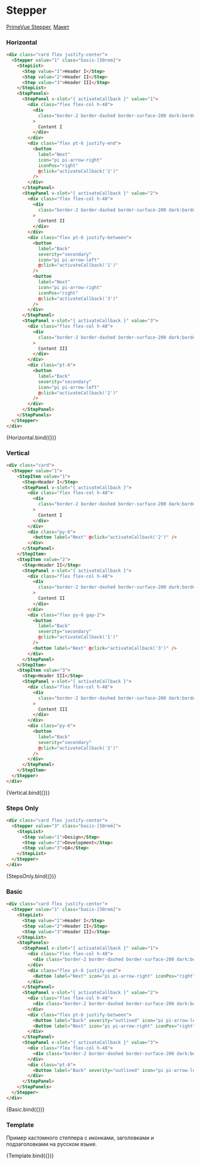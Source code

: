 

<Meta title="Prime/Panel/Stepper" component={Horizontal} argTypes={{}} />

# Stepper

[PrimeVue Stepper](https://primevue.org/stepper), [Макет](https://www.figma.com/design/4TYeki0MDLhfPGJstbIicf/UI-kit-PrimeFace--DS-?node-id=888-12875&m=dev)

### Horizontal

```html dark
<div class="card flex justify-center">
  <Stepper value="1" class="basis-[50rem]">
    <StepList>
      <Step value="1">Header I</Step>
      <Step value="2">Header II</Step>
      <Step value="3">Header III</Step>
    </StepList>
    <StepPanels>
      <StepPanel v-slot="{ activateCallback }" value="1">
        <div class="flex flex-col h-48">
          <div
            class="border-2 border-dashed border-surface-200 dark:border-surface-700 rounded bg-surface-50 dark:bg-surface-950 flex-auto flex justify-center items-center font-medium"
          >
            Content I
          </div>
        </div>
        <div class="flex pt-6 justify-end">
          <button
            label="Next"
            icon="pi pi-arrow-right"
            iconPos="right"
            @click="activateCallback('2')"
          />
        </div>
      </StepPanel>
      <StepPanel v-slot="{ activateCallback }" value="2">
        <div class="flex flex-col h-48">
          <div
            class="border-2 border-dashed border-surface-200 dark:border-surface-700 rounded bg-surface-50 dark:bg-surface-950 flex-auto flex justify-center items-center font-medium"
          >
            Content II
          </div>
        </div>
        <div class="flex pt-6 justify-between">
          <button
            label="Back"
            severity="secondary"
            icon="pi pi-arrow-left"
            @click="activateCallback('1')"
          />
          <button
            label="Next"
            icon="pi pi-arrow-right"
            iconPos="right"
            @click="activateCallback('3')"
          />
        </div>
      </StepPanel>
      <StepPanel v-slot="{ activateCallback }" value="3">
        <div class="flex flex-col h-48">
          <div
            class="border-2 border-dashed border-surface-200 dark:border-surface-700 rounded bg-surface-50 dark:bg-surface-950 flex-auto flex justify-center items-center font-medium"
          >
            Content III
          </div>
        </div>
        <div class="pt-6">
          <button
            label="Back"
            severity="secondary"
            icon="pi pi-arrow-left"
            @click="activateCallback('2')"
          />
        </div>
      </StepPanel>
    </StepPanels>
  </Stepper>
</div>
```

<Story name="Horizontal">{Horizontal.bind({})}</Story>

### Vertical

```html dark
<div class="card">
  <Stepper value="1">
    <StepItem value="1">
      <Step>Header I</Step>
      <StepPanel v-slot="{ activateCallback }">
        <div class="flex flex-col h-48">
          <div
            class="border-2 border-dashed border-surface-200 dark:border-surface-700 rounded bg-surface-50 dark:bg-surface-950 flex-auto flex justify-center items-center font-medium"
          >
            Content I
          </div>
        </div>
        <div class="py-6">
          <button label="Next" @click="activateCallback('2')" />
        </div>
      </StepPanel>
    </StepItem>
    <StepItem value="2">
      <Step>Header II</Step>
      <StepPanel v-slot="{ activateCallback }">
        <div class="flex flex-col h-48">
          <div
            class="border-2 border-dashed border-surface-200 dark:border-surface-700 rounded bg-surface-50 dark:bg-surface-950 flex-auto flex justify-center items-center font-medium"
          >
            Content II
          </div>
        </div>
        <div class="flex py-6 gap-2">
          <button
            label="Back"
            severity="secondary"
            @click="activateCallback('1')"
          />
          <button label="Next" @click="activateCallback('3')" />
        </div>
      </StepPanel>
    </StepItem>
    <StepItem value="3">
      <Step>Header III</Step>
      <StepPanel v-slot="{ activateCallback }">
        <div class="flex flex-col h-48">
          <div
            class="border-2 border-dashed border-surface-200 dark:border-surface-700 rounded bg-surface-50 dark:bg-surface-950 flex-auto flex justify-center items-center font-medium"
          >
            Content III
          </div>
        </div>
        <div class="py-6">
          <button
            label="Back"
            severity="secondary"
            @click="activateCallback('2')"
          />
        </div>
      </StepPanel>
    </StepItem>
  </Stepper>
</div>
```

<Story name="Vertical">{Vertical.bind({})}</Story>

### Steps Only

```html dark
<div class="card flex justify-center">
  <Stepper value="3" class="basis-[50rem]">
    <StepList>
      <Step value="1">Design</Step>
      <Step value="2">Development</Step>
      <Step value="3">QA</Step>
    </StepList>
  </Stepper>
</div>
```

<Story name="StepsOnly">{StepsOnly.bind({})}</Story>

### Basic

```html dark
<div class="card flex justify-center">
  <Stepper value="1" class="basis-[50rem]">
    <StepList>
      <Step value="1">Header I</Step>
      <Step value="2">Header II</Step>
      <Step value="3">Header III</Step>
    </StepList>
    <StepPanels>
      <StepPanel v-slot="{ activateCallback }" value="1">
        <div class="flex flex-col h-48">
          <div class="border-2 border-dashed border-surface-200 dark:border-surface-700 rounded bg-surface-50 dark:bg-surface-950 flex-auto flex justify-center items-center font-medium">Content I</div>
        </div>
        <div class="flex pt-6 justify-end">
          <Button label="Next" icon="pi pi-arrow-right" iconPos="right" @click="activateCallback('2')" />
        </div>
      </StepPanel>
      <StepPanel v-slot="{ activateCallback }" value="2">
        <div class="flex flex-col h-48">
          <div class="border-2 border-dashed border-surface-200 dark:border-surface-700 rounded bg-surface-50 dark:bg-surface-950 flex-auto flex justify-center items-center font-medium">Content II</div>
        </div>
        <div class="flex pt-6 justify-between">
          <Button label="Back" severity="outlined" icon="pi pi-arrow-left" @click="activateCallback('1')" />
          <Button label="Next" icon="pi pi-arrow-right" iconPos="right" @click="activateCallback('3')" />
        </div>
      </StepPanel>
      <StepPanel v-slot="{ activateCallback }" value="3">
        <div class="flex flex-col h-48">
          <div class="border-2 border-dashed border-surface-200 dark:border-surface-700 rounded bg-surface-50 dark:bg-surface-950 flex-auto flex justify-center items-center font-medium">Content III</div>
        </div>
        <div class="pt-6">
          <Button label="Back" severity="outlined" icon="pi pi-arrow-left" @click="activateCallback('2')" />
        </div>
      </StepPanel>
    </StepPanels>
  </Stepper>
</div>
```

<Story name="Basic">{Basic.bind({})}</Story>

### Template

Пример кастомного степпера с иконками, заголовками и подзаголовками на русском языке.

<Story name="Template">{Template.bind({})}</Story>
